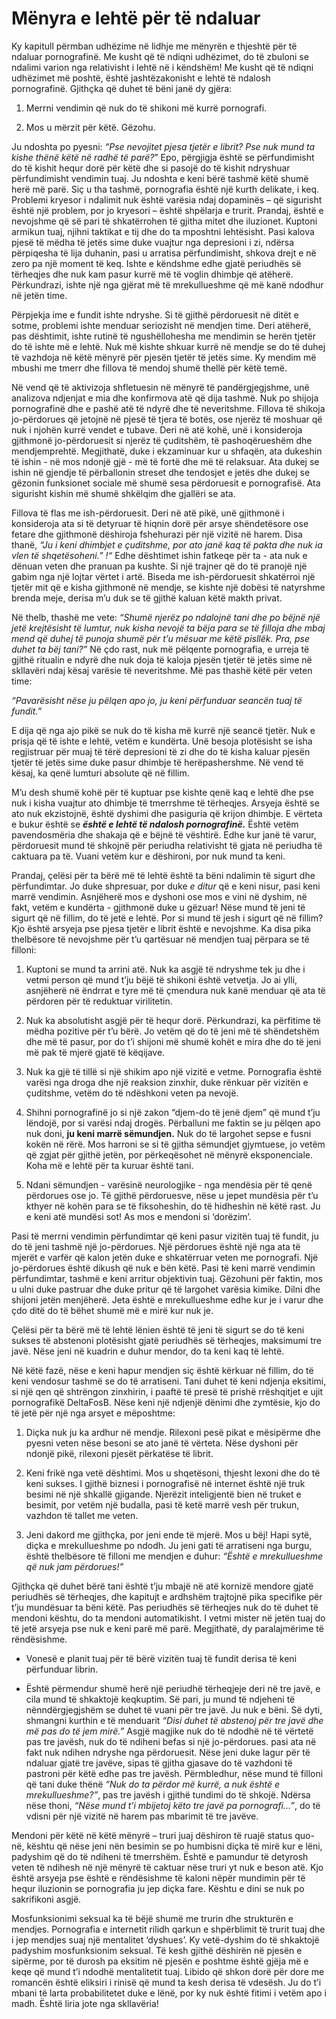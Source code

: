 # Mënyra e lehtë për të ndaluar

Ky kapitull përmban udhëzime në lidhje me mënyrën e thjeshtë për të ndaluar pornografinë. Me kusht që të ndiqni udhëzimet, do të zbuloni se ndalimi varion nga relativisht i lehtë në i këndshëm! Me kusht që të ndiqni udhëzimet më poshtë, është jashtëzakonisht e lehtë të ndalosh pornografinë. Gjithçka që duhet të bëni janë dy gjëra:

1. Merrni vendimin që nuk do të shikoni më kurrë pornografi.

2. Mos u mërzit për këtë. Gëzohu.

Ju ndoshta po pyesni: *“Pse nevojitet pjesa tjetër e librit? Pse nuk mund ta kishe thënë këtë në radhë të parë?*" Epo, përgjigja është se përfundimisht do të kishit hequr dorë për këtë dhe si pasojë do të kishit ndryshuar përfundimisht vendimin tuaj. Ju ndoshta e keni bërë tashmë këtë shumë herë më parë.
Siç u tha tashmë, pornografia është një kurth delikate, i keq. Problemi kryesor i ndalimit nuk është varësia ndaj dopaminës – që sigurisht është një problem, por jo kryesori – është shpëlarja e trurit. Prandaj, është e nevojshme që së pari të shkatërrohen të gjitha mitet dhe iluzionet. Kuptoni armikun tuaj, njihni taktikat e tij dhe do ta mposhtni lehtësisht. Pasi kalova pjesë të mëdha të jetës sime duke vuajtur nga depresioni i zi, ndërsa përpiqesha të lija duhanin, pasi u arratisa përfundimisht, shkova drejt e në zero pa një moment të keq. Ishte e këndshme edhe gjatë periudhës së tërheqjes dhe nuk kam pasur kurrë më të voglin dhimbje që atëherë. Përkundrazi, ishte një nga gjërat më të mrekullueshme që më kanë ndodhur në jetën time.

Përpjekja ime e fundit ishte ndryshe. Si të gjithë përdoruesit në ditët e sotme, problemi ishte menduar seriozisht në mendjen time. Deri atëherë, pas dështimit, ishte rutinë të ngushëllohesha me mendimin se herën tjetër do të ishte më e lehtë. Nuk më kishte shkuar kurrë në mendje se do të duhej të vazhdoja në këtë mënyrë për pjesën tjetër të jetës sime. Ky mendim më mbushi me tmerr dhe fillova të mendoj shumë thellë për këtë temë.

Në vend që të aktivizoja shfletuesin në mënyrë të pandërgjegjshme, unë analizova ndjenjat e mia dhe konfirmova atë që dija tashmë. Nuk po shijoja pornografinë dhe e pashë atë të ndyrë dhe të neveritshme. Fillova të shikoja jo-përdorues që jetojnë në pjesë të tjera të botës, ose njerëz të moshuar që nuk i njohën kurrë vendet e tubave. Deri në atë kohë, unë i konsideroja gjithmonë jo-përdoruesit si njerëz të çuditshëm, të pashoqërueshëm dhe mendjemprehtë. Megjithatë, duke i ekzaminuar kur u shfaqën, ata dukeshin të ishin - në mos ndonjë gjë - më të fortë dhe më të relaksuar. Ata dukej se ishin në gjendje të përballonin streset dhe tendosjet e jetës dhe dukej se gëzonin funksionet sociale më shumë sesa përdoruesit e pornografisë. Ata sigurisht kishin më shumë shkëlqim dhe gjallëri se ata.

Fillova të flas me ish-përdoruesit. Deri në atë pikë, unë gjithmonë i konsideroja ata si të detyruar të hiqnin dorë për arsye shëndetësore ose fetare dhe gjithmonë dëshiroja fshehurazi për një vizitë në harem. Disa thanë, *"Ju i keni dhimbjet e çuditshme, por ato janë kaq të pakta dhe nuk ia vlen të shqetësoheni." !"* Edhe dështimet ishin fatkeqe për ta - ata nuk e dënuan veten dhe pranuan pa kushte. Si një trajner që do të pranojë një gabim nga një lojtar vërtet i artë. Biseda me ish-përdoruesit shkatërroi një tjetër mit që e kisha gjithmonë në mendje, se kishte një dobësi të natyrshme brenda meje, derisa m'u duk se të gjithë kaluan këtë makth privat.

Në thelb, thashë me vete: *“Shumë njerëz po ndalojnë tani dhe po bëjnë një jetë krejtësisht të lumtur, nuk kisha nevojë ta bëja para se të filloja dhe mbaj mend që duhej të punoja shumë për t'u mësuar me këtë pisllëk. Pra, pse duhet ta bëj tani?"* Në çdo rast, nuk më pëlqente pornografia, e urreja të gjithë ritualin e ndyrë dhe nuk doja të kaloja pjesën tjetër të jetës sime në skllavëri ndaj kësaj varësie të neveritshme. Më pas thashë këtë për veten time:

*"Pavarësisht nëse ju pëlqen apo jo, ju keni përfunduar seancën tuaj të fundit."*

E dija që nga ajo pikë se nuk do të kisha më kurrë një seancë tjetër. Nuk e prisja që të ishte e lehtë, vetëm e kundërta. Unë besoja plotësisht se isha regjistruar për muaj të tërë depresioni të zi dhe do të kisha kaluar pjesën tjetër të jetës sime duke pasur dhimbje të herëpashershme. Në vend të kësaj, ka qenë lumturi absolute që në fillim.

M'u desh shumë kohë për të kuptuar pse kishte qenë kaq e lehtë dhe pse nuk i kisha vuajtur ato dhimbje të tmerrshme të tërheqjes. Arsyeja është se ato nuk ekzistojnë, është dyshimi dhe pasiguria që krijon dhimbje. E vërteta e bukur është se ***është e lehtë të ndalosh pornografinë.*** Është vetëm pavendosmëria dhe shakaja që e bëjnë të vështirë. Edhe kur janë të varur, përdoruesit mund të shkojnë për periudha relativisht të gjata në periudha të caktuara pa të. Vuani vetëm kur e dëshironi, por nuk mund ta keni.

Prandaj, çelësi për ta bërë më të lehtë është ta bëni ndalimin të sigurt dhe përfundimtar. Jo duke shpresuar, por duke *e ditur* që e keni nisur, pasi keni marrë vendimin. Asnjëherë mos e dyshoni ose mos e vini në dyshim, në fakt, vetëm e kundërta - gjithmonë duke u gëzuar! Nëse mund të jeni të sigurt që në fillim, do të jetë e lehtë. Por si mund të jesh i sigurt që në fillim? Kjo është arsyeja pse pjesa tjetër e librit është e nevojshme. Ka disa pika thelbësore të nevojshme për t'u qartësuar në mendjen tuaj përpara se të filloni:

1. Kuptoni se mund ta arrini atë. Nuk ka asgjë të ndryshme tek ju dhe i vetmi person që mund t'ju bëjë të shikoni është vetvetja. Jo ai ylli, asnjëherë në ëndrrat e tyre më të çmendura nuk kanë menduar që ata të përdoren për të reduktuar virilitetin.

2. Nuk ka absolutisht asgjë për të hequr dorë. Përkundrazi, ka përfitime të mëdha pozitive për t'u bërë. Jo vetëm që do të jeni më të shëndetshëm dhe më të pasur, por do t'i shijoni më shumë kohët e mira dhe do të jeni më pak të mjerë gjatë të këqijave.

3. Nuk ka gjë të tillë si një shikim apo një vizitë e vetme. Pornografia është varësi nga droga dhe një reaksion zinxhir, duke rënkuar për vizitën e çuditshme, vetëm do të ndëshkoni veten pa nevojë.

4. Shihni pornografinë jo si një zakon "djem-do të jenë djem" që mund t'ju lëndojë, por si varësi ndaj drogës. Përballuni me faktin se ju pëlqen apo nuk doni, **ju keni marrë sëmundjen.** Nuk do të largohet sepse e fusni kokën në rërë. Mos harroni se si të gjitha sëmundjet gjymtuese, jo vetëm që zgjat për gjithë jetën, por përkeqësohet në mënyrë eksponenciale. Koha më e lehtë për ta kuruar është tani.

5. Ndani sëmundjen - varësinë neurologjike - nga mendësia për të qenë përdorues ose jo. Të gjithë përdoruesve, nëse u jepet mundësia për t'u kthyer në kohën para se të fiksoheshin, do të hidheshin në këtë rast. Ju e keni atë mundësi sot! As mos e mendoni si 'dorëzim'.

Pasi të merrni vendimin përfundimtar që keni pasur vizitën tuaj të fundit, ju do të jeni tashmë një jo-përdorues. Një përdorues është një nga ata të mjerët e varfër që kalon jetën duke e shkatërruar veten me pornografi. Një jo-përdorues është dikush që nuk e bën këtë. Pasi të keni marrë vendimin përfundimtar, tashmë e keni arritur objektivin tuaj. Gëzohuni për faktin, mos u ulni duke pastruar dhe duke pritur që të largohet varësia kimike. Dilni dhe shijoni jetën menjëherë. Jeta është e mrekullueshme edhe kur je i varur dhe çdo ditë do të bëhet shumë më e mirë kur nuk je.

Çelësi për ta bërë më të lehtë lënien është të jeni të sigurt se do të keni sukses të abstenoni plotësisht gjatë periudhës së tërheqjes, maksimumi tre javë. Nëse jeni në kuadrin e duhur mendor, do ta keni kaq të lehtë.

Në këtë fazë, nëse e keni hapur mendjen siç është kërkuar në fillim, do të keni vendosur tashmë se do të arratiseni. Tani duhet të keni ndjenja eksitimi, si një qen që shtrëngon zinxhirin, i paaftë të presë të prishë rrëshqitjet e ujit pornografikë DeltaFosB. Nëse keni një ndjenjë dënimi dhe zymtësie, kjo do të jetë për një nga arsyet e mëposhtme:

1. Diçka nuk ju ka ardhur në mendje. Rilexoni pesë pikat e mësipërme dhe pyesni veten nëse besoni se ato janë të vërteta. Nëse dyshoni për ndonjë pikë, rilexoni pjesët përkatëse të librit.

2. Keni frikë nga vetë dështimi. Mos u shqetësoni, thjesht lexoni dhe do të keni sukses. I gjithë biznesi i pornografisë në internet është një truk besimi në një shkallë gjigande. Njerëzit inteligjentë bien në truket e besimit, por vetëm një budalla, pasi të ketë marrë vesh për trukun, vazhdon të tallet me veten.

3. Jeni dakord me gjithçka, por jeni ende të mjerë. Mos u bëj! Hapi sytë, diçka e mrekullueshme po ndodh. Ju jeni gati të arratiseni nga burgu, është thelbësore të filloni me mendjen e duhur: *“Është e mrekullueshme që nuk jam përdorues!”*

Gjithçka që duhet bërë tani është t'ju mbajë në atë kornizë mendore gjatë periudhës së tërheqjes, dhe kapitujt e ardhshëm trajtojnë pika specifike për t'ju mundësuar ta bëni këtë. Pas periudhës së tërheqjes nuk do të duhet të mendoni kështu, do ta mendoni automatikisht. I vetmi mister në jetën tuaj do të jetë arsyeja pse nuk e keni parë më parë. Megjithatë, dy paralajmërime të rëndësishme.

- Vonesë e planit tuaj për të bërë vizitën tuaj të fundit derisa të keni përfunduar librin.

- Është përmendur shumë herë një periudhë tërheqjeje deri në tre javë, e cila mund të shkaktojë keqkuptim. Së pari, ju mund të ndjeheni të nënndërgjegjshëm se duhet të vuani për tre javë. Ju nuk e bëni. Së dyti, shmangni kurthin e të menduarit *"Disi duhet të abstenoj për tre javë dhe më pas do të jem mirë."* Asgjë magjike nuk do të ndodhë në të vërtetë pas tre javësh, nuk do të ndiheni befas si një jo-përdorues. pasi ata në fakt nuk ndihen ndryshe nga përdoruesit. Nëse jeni duke lagur për të ndaluar gjatë tre javëve, sipas të gjitha gjasave do të vazhdoni të pastroni për këtë edhe pas tre javësh. Përmbledhur, nëse mund të filloni që tani duke thënë *“Nuk do ta përdor më kurrë, a nuk është e mrekullueshme?”*, pas tre javësh i gjithë tundimi do të shkojë. Ndërsa nëse thoni, *"Nëse mund t'i mbijetoj këto tre javë pa pornografi..."*, do të vdisni për një vizitë në harem pas mbarimit të tre javëve.

Mendoni për këtë në këtë mënyrë – truri juaj dëshiron të ruajë status quo-në, kështu që nëse jeni nën besimin se po humbisni diçka të mirë kur e lëni, padyshim që do të ndiheni të tmerrshëm. Është e pamundur të detyrosh veten të ndihesh në një mënyrë të caktuar nëse truri yt nuk e beson atë. Kjo është arsyeja pse është e rëndësishme të kaloni nëpër mundimin për të hequr iluzionin se pornografia ju jep diçka fare. Kështu e dini se nuk po sakrifikoni asgjë.

Mosfunksionimi seksual ka të bëjë shumë me trurin dhe strukturën e mendjes. Pornografia e internetit rilidh qarkun e shpërblimit të trurit tuaj dhe i jep mendjes suaj një mentalitet 'dyshues'. Ky vetë-dyshim do të shkaktojë padyshim mosfunksionim seksual. Të kesh gjithë dëshirën në pjesën e sipërme, por të durosh pa eksitim në pjesën e poshtme është gjëja më e keqe që mund t'i ndodhë mentalitetit tuaj. Libido që shkon dorë për dore me romancën është eliksiri i rinisë që mund ta kesh derisa të vdesësh. Ju do t'i mbani të larta probabilitetet duke e lënë, por ky nuk është fitimi i vetëm apo i madh. Është liria jote nga skllavëria!
